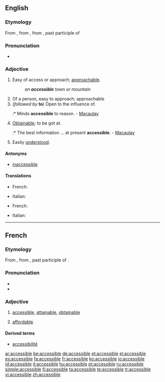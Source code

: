 ==English==

===Etymology===
From {{etyl|fr|en}}, from {{LL.}} {{term|accessibilis||lang=la}}, from {{term|accessus||lang=la}}, past participle of {{term|accedo|accēdō|lang=la|approach}}

===Pronunciation===
* {{IPA|/əkˈsɛsəbˑl/}}

===Adjective===
{{en-adj}}

# Easy of access or approach; [[approachable]].
#: ''an '''accessible''' town or mountain''
# Of a person, easy to approach; approachable
# (''followed by'' '''to''') Open to the influence of.
#:* Minds '''accessible''' to reason. - [[Macaulay]]
# [[obtainable|Obtainable]]; to be got at.
#:* The best information ... at present '''accessible'''. - [[Macaulay]]
# Easily [[understand|understood]].

====Antonyms====
* [[inaccessible]]

====Translations====
{{trans-top|easy of access or approach}}
* French: {{t+|fr|accessible}}
{{trans-mid}}
* Italian: {{t+|it|accessibile}}
{{trans-bottom}}

{{trans-top|of a person, approachable}}
{{trans-mid}}
{{trans-bottom}}

{{trans-top|obtainable}}
* French: {{t+|fr|accessible}}
{{trans-mid}}
{{trans-bottom}}

{{trans-top|open to the influence of}}
{{trans-mid}}
{{trans-bottom}}

{{trans-top|easily understood}}
* Italian: {{t+|it|accessibile}}
{{trans-mid}}
{{trans-bottom}}

{{checktrans-top}}
{{checktrans-mid}}
{{checktrans-bottom}}

----

==French==

===Etymology===
From {{LL.|fr}} {{term|accessibilis||accessible|lang=la}}, from {{term|accessus||lang=la}}, past participle of {{term|accedo|accēdō|lang=la|approach}}.

===Pronunciation===
* {{audio|Fr-accessible.ogg|Audio (France, Paris)}}
* {{homophones|accessibles}}

===Adjective===
{{fr-adj|feminine=accessible}}

# {{context|of a place, information, etc.}} [[accessible#English|accessible]], [[attainable]], [[obtainable]]
# {{context|of a price}} [[affordable]]

====Derived terms====
* [[accessibilité]]

[[ar:accessible]]
[[be:accessible]]
[[de:accessible]]
[[et:accessible]]
[[el:accessible]]
[[es:accessible]]
[[fa:accessible]]
[[fr:accessible]]
[[ko:accessible]]
[[io:accessible]]
[[id:accessible]]
[[it:accessible]]
[[hu:accessible]]
[[pt:accessible]]
[[ru:accessible]]
[[simple:accessible]]
[[fi:accessible]]
[[ta:accessible]]
[[te:accessible]]
[[tr:accessible]]
[[vi:accessible]]
[[zh:accessible]]